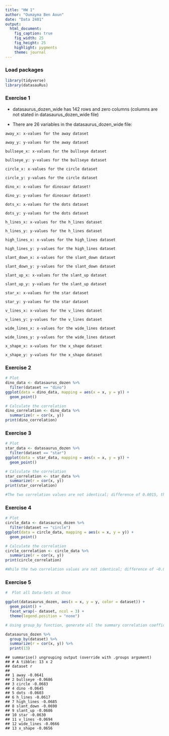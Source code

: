 ```yaml
---
title: "HW 1"
author: "Oumayma Ben Aoun"
date: "Data 2401"
output: 
  html_document: 
    fig_caption: true
    fig_width: 25
    fig_height: 25
    highlight: pygments
    theme: journal
---
```


### Load packages

```r
library(tidyverse) 
library(datasauRus)
```


### Exercise 1

- datasaurus_dozen_wide has 142 rows and zero columns (columns are not stated in datasaurus_dozen_wide file)

- There are 26 variables in the datasaurus_dozen_wide file: 

```
away_x: x-values for the away dataset

away_y: y-values for the away dataset

bullseye_x: x-values for the bullseye dataset

bullseye_y: y-values for the bullseye dataset

circle_x: x-values for the circle dataset

circle_y: y-values for the circle dataset

dino_x: x-values for dinosaur dataset!

dino_y: y-values for dinosaur dataset!

dots_x: x-values for the dots dataset

dots_y: y-values for the dots dataset

h_lines_x: x-values for the h_lines dataset

h_lines_y: y-values for the h_lines dataset

high_lines_x: x-values for the high_lines dataset

high_lines_y: y-values for the high_lines dataset

slant_down_x: x-values for the slant_down dataset

slant_down_y: y-values for the slant_down dataset

slant_up_x: x-values for the slant_up dataset

slant_up_y: y-values for the slant_up dataset

star_x: x-values for the star dataset

star_y: y-values for the star dataset

v_lines_x: x-values for the v_lines dataset

v_lines_y: y-values for the v_lines dataset

wide_lines_x: x-values for the wide_lines dataset

wide_lines_y: y-values for the wide_lines dataset

x_shape_x: x-values for the x_shape dataset

x_shape_y: y-values for the x_shape dataset

```

### Exercise 2

```r
# Plot 
dino_data <- datasaurus_dozen %>%
  filter(dataset == "dino")
ggplot(data = dino_data, mapping = aes(x = x, y = y)) +
  geom_point()

```


```r
# Calculate the correlation 
dino_correlation <- dino_data %>%
  summarize(r = cor(x, y))
print(dino_correlation) 

```


### Exercise 3

```r
# Plot
star_data <- datasaurus_dozen %>%
  filter(dataset == "star")
ggplot(data = star_data, mapping = aes(x = x, y = y)) +
  geom_point()
```

 

```r
# Calculate the correlation
star_correlation <- star_data %>%
  summarize(r = cor(x, y))
print(star_correlation) 

#The two correlation values are not identical; difference of 0.0015, the difference between them is minimal and likely doesn't indicate a significant change in the underlying relationship between the variables.

``` 

 

### Exercise 4

```r
# Plot  
circle_data <- datasaurus_dozen %>%
  filter(dataset == "circle")
ggplot(data = circle_data, mapping = aes(x = x, y = y)) +
  geom_point()

```

```r
# Calculate the correlation
circle_correlation <- circle_data %>%
  summarize(r = cor(x, y))
print(circle_correlation) 

#While the two correlation values are not identical; difference of −0.0038, the difference between them is minimal and likely doesn't indicate a significant change in the underlying relationship between the variables.

```

### Exercise 5

```r

#  Plot all Data-Sets at Once 

ggplot(datasaurus_dozen, aes(x = x, y = y, color = dataset)) +
  geom_point() +
  facet_wrap(~ dataset, ncol = 3) + 
  theme(legend.position = "none")

# Using group_by function, generate all the summary correlation coefficients.

datasaurus_dozen %>%
  group_by(dataset) %>%
  summarize(r = cor(x, y)) %>%
  print(13)

```

```
## summarise() ungrouping output (override with .groups argument)
## # A tibble: 13 x 2
## dataset r
##
## 1 away -0.0641
## 2 bullseye -0.0686
## 3 circle -0.0683
## 4 dino -0.0645
## 5 dots -0.0603
## 6 h_lines -0.0617
## 7 high_lines -0.0685
## 8 slant_down -0.0690
## 9 slant_up -0.0686
## 10 star -0.0630
## 11 v_lines -0.0694
## 12 wide_lines -0.0666
## 13 x_shape -0.0656
```

